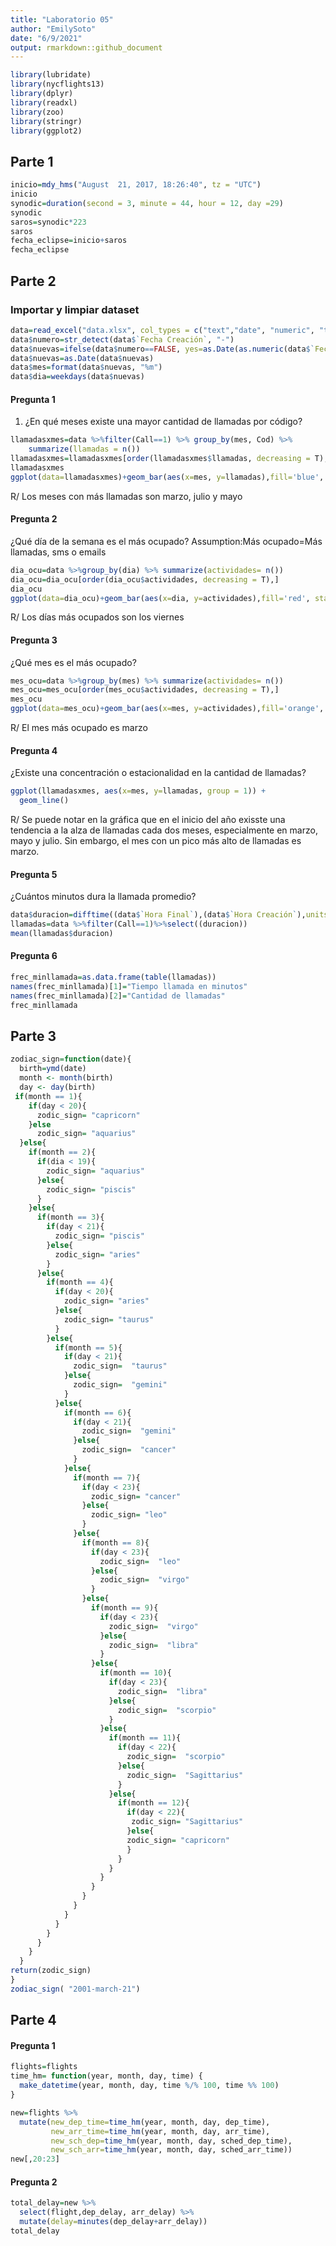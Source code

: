 ---
title: "Laboratorio 05"
author: "EmilySoto"
date: "6/9/2021"
output: rmarkdown::github_document
---
```{r}
library(lubridate)
library(nycflights13)
library(dplyr)
library(readxl)
library(zoo)
library(stringr)
library(ggplot2)
```


## Parte 1
```{r}
inicio=mdy_hms("August  21, 2017, 18:26:40", tz = "UTC")
inicio
synodic=duration(second = 3, minute = 44, hour = 12, day =29)
synodic
saros=synodic*223
saros
fecha_eclipse=inicio+saros
fecha_eclipse
```

## Parte 2
### Importar y limpiar dataset
```{r}
data=read_excel("data.xlsx", col_types = c("text","date", "numeric", "text", "numeric", "numeric", "numeric", "text", "date"))
data$numero=str_detect(data$`Fecha Creación`, "-")
data$nuevas=ifelse(data$numero==FALSE, yes=as.Date(as.numeric(data$`Fecha Creación`)), no=dmy(data$`Fecha Creación`))
data$nuevas=as.Date(data$nuevas)
data$mes=format(data$nuevas, "%m")
data$dia=weekdays(data$nuevas)
```

#### Pregunta 1
1.	¿En qué meses existe una mayor cantidad de llamadas por código?
```{r}
llamadasxmes=data %>%filter(Call==1) %>% group_by(mes, Cod) %>%
    summarize(llamadas = n())
llamadasxmes=llamadasxmes[order(llamadasxmes$llamadas, decreasing = T),]
llamadasxmes
ggplot(data=llamadasxmes)+geom_bar(aes(x=mes, y=llamadas),fill='blue', stat="identity") 

```
R/ Los meses con más llamadas son marzo, julio y mayo

#### Pregunta 2
¿Qué día de la semana es el más ocupado?
   Assumption:Más ocupado=Más llamadas, sms o emails
```{r}
dia_ocu=data %>%group_by(dia) %>% summarize(actividades= n())
dia_ocu=dia_ocu[order(dia_ocu$actividades, decreasing = T),]
dia_ocu
ggplot(data=dia_ocu)+geom_bar(aes(x=dia, y=actividades),fill='red', stat="identity") 
```
R/ Los días más ocupados son los viernes

#### Pregunta 3
¿Qué mes es el más ocupado?
```{r}
mes_ocu=data %>%group_by(mes) %>% summarize(actividades= n())
mes_ocu=mes_ocu[order(mes_ocu$actividades, decreasing = T),]
mes_ocu
ggplot(data=mes_ocu)+geom_bar(aes(x=mes, y=actividades),fill='orange', stat="identity") 
```

R/ El mes más ocupado es marzo

#### Pregunta 4
¿Existe una concentración o estacionalidad en la cantidad de llamadas?
```{r}
ggplot(llamadasxmes, aes(x=mes, y=llamadas, group = 1)) +
  geom_line()

```
R/ Se puede notar en la gráfica que en el inicio del año exisste una tendencia a la alza de llamadas cada dos meses, especialmente en marzo, mayo y julio. Sin embargo, el mes con un pico más alto de llamadas es marzo.

#### Pregunta 5
¿Cuántos minutos dura la llamada promedio?
```{r}
data$duracion=difftime((data$`Hora Final`),(data$`Hora Creación`),units = "mins")
llamadas=data %>%filter(Call==1)%>%select((duracion)) 
mean(llamadas$duracion)
```
#### Pregunta 6
```{r}
frec_minllamada=as.data.frame(table(llamadas))
names(frec_minllamada)[1]="Tiempo llamada en minutos"
names(frec_minllamada)[2]="Cantidad de llamadas"
frec_minllamada
```

## Parte 3
```{r}
zodiac_sign=function(date){
  birth=ymd(date)
  month <- month(birth)
  day <- day(birth)
 if(month == 1){
    if(day < 20){
      zodic_sign= "capricorn"
    }else
      zodic_sign= "aquarius"
  }else{
    if(month == 2){
      if(dia < 19){
        zodic_sign= "aquarius"
      }else{
        zodic_sign= "piscis"
      }
    }else{
      if(month == 3){
        if(day < 21){
          zodic_sign= "piscis"
        }else{
          zodic_sign= "aries"
        }
      }else{
        if(month == 4){
          if(day < 20){
            zodic_sign= "aries"
          }else{
            zodic_sign= "taurus"
          }
        }else{
          if(month == 5){
            if(day < 21){
              zodic_sign=  "taurus"
            }else{
              zodic_sign=  "gemini"
            }
          }else{
            if(month == 6){
              if(day < 21){
                zodic_sign=  "gemini"
              }else{
                zodic_sign=  "cancer"
              }
            }else{
              if(month == 7){
                if(day < 23){
                  zodic_sign= "cancer"
                }else{
                  zodic_sign= "leo"
                }
              }else{
                if(month == 8){
                  if(day < 23){
                    zodic_sign=  "leo"
                  }else{
                    zodic_sign=  "virgo"
                  }
                }else{
                  if(month == 9){
                    if(day < 23){
                      zodic_sign=  "virgo"
                    }else{
                      zodic_sign=  "libra"
                    }
                  }else{
                    if(month == 10){
                      if(day < 23){
                        zodic_sign=  "libra"
                      }else{
                        zodic_sign=  "scorpio"
                      }
                    }else{
                      if(month == 11){
                        if(day < 22){
                          zodic_sign=  "scorpio"
                        }else{
                          zodic_sign=  "Sagittarius"
                        }
                      }else{
                        if(month == 12){
                          if(day < 22){
                           zodic_sign= "Sagittarius"
                          }else{
                          zodic_sign= "capricorn"
                          }
                        }
                      }
                    }
                  }
                }
              }
            }
          }
        }
      }
    }
  }
return(zodic_sign)
}
zodiac_sign( "2001-march-21")
```
## Parte 4
#### Pregunta 1
```{r}
flights=flights
time_hm= function(year, month, day, time) {
  make_datetime(year, month, day, time %/% 100, time %% 100)
}

new=flights %>% 
  mutate(new_dep_time=time_hm(year, month, day, dep_time), 
         new_arr_time=time_hm(year, month, day, arr_time),
         new_sch_dep=time_hm(year, month, day, sched_dep_time), 
         new_sch_arr=time_hm(year, month, day, sched_arr_time))
new[,20:23]
```
#### Pregunta 2
```{r}
total_delay=new %>% 
  select(flight,dep_delay, arr_delay) %>% 
  mutate(delay=minutes(dep_delay+arr_delay))
total_delay
```

